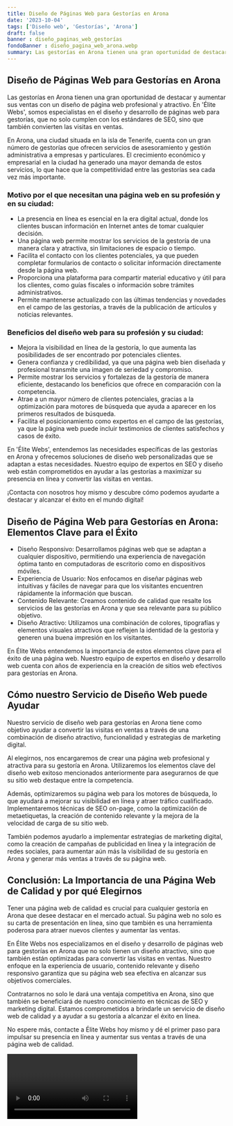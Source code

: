 ```yaml
---
title: Diseño de Páginas Web para Gestorías en Arona
date: '2023-10-04'
tags: ['Diseño web', 'Gestorías', 'Arona']
draft: false
banner : diseño_paginas_web_gestorías
fondoBanner : diseño_pagina_web_arona.webp
summary: Las gestorías en Arona tienen una gran oportunidad de destacar y aumentar sus ventas con un diseño de página web profesional y atractivo. En 'Élite Webs', somos especialistas en el diseño y desarrollo de páginas web para gestorías, que no solo cumplen con los estándares de SEO, sino que también convierten las visitas en ventas.
---
```


## Diseño de Páginas Web para Gestorías en Arona

Las gestorías en Arona tienen una gran oportunidad de destacar y aumentar sus ventas con un diseño de página web profesional y atractivo. En 'Élite Webs', somos especialistas en el diseño y desarrollo de páginas web para gestorías, que no solo cumplen con los estándares de SEO, sino que también convierten las visitas en ventas.

En Arona, una ciudad situada en la isla de Tenerife, cuenta con un gran número de gestorías que ofrecen servicios de asesoramiento y gestión administrativa a empresas y particulares. El crecimiento económico y empresarial en la ciudad ha generado una mayor demanda de estos servicios, lo que hace que la competitividad entre las gestorías sea cada vez más importante.

### Motivo por el que necesitan una página web en su profesión y en su ciudad:

- La presencia en línea es esencial en la era digital actual, donde los clientes buscan información en Internet antes de tomar cualquier decisión.
- Una página web permite mostrar los servicios de la gestoría de una manera clara y atractiva, sin limitaciones de espacio o tiempo.
- Facilita el contacto con los clientes potenciales, ya que pueden completar formularios de contacto o solicitar información directamente desde la página web.
- Proporciona una plataforma para compartir material educativo y útil para los clientes, como guías fiscales o información sobre trámites administrativos.
- Permite mantenerse actualizado con las últimas tendencias y novedades en el campo de las gestorías, a través de la publicación de artículos y noticias relevantes.

### Beneficios del diseño web para su profesión y su ciudad:

- Mejora la visibilidad en línea de la gestoría, lo que aumenta las posibilidades de ser encontrado por potenciales clientes.
- Genera confianza y credibilidad, ya que una página web bien diseñada y profesional transmite una imagen de seriedad y compromiso.
- Permite mostrar los servicios y fortalezas de la gestoría de manera eficiente, destacando los beneficios que ofrece en comparación con la competencia.
- Atrae a un mayor número de clientes potenciales, gracias a la optimización para motores de búsqueda que ayuda a aparecer en los primeros resultados de búsqueda.
- Facilita el posicionamiento como expertos en el campo de las gestorías, ya que la página web puede incluir testimonios de clientes satisfechos y casos de éxito.

En 'Élite Webs', entendemos las necesidades específicas de las gestorías en Arona y ofrecemos soluciones de diseño web personalizadas que se adaptan a estas necesidades. Nuestro equipo de expertos en SEO y diseño web están comprometidos en ayudar a las gestorías a maximizar su presencia en línea y convertir las visitas en ventas.

¡Contacta con nosotros hoy mismo y descubre cómo podemos ayudarte a destacar y alcanzar el éxito en el mundo digital!

<GifSeo />

<Cta />

## Diseño de Página Web para Gestorías en Arona: Elementos Clave para el Éxito

- Diseño Responsivo: Desarrollamos páginas web que se adaptan a cualquier dispositivo, permitiendo una experiencia de navegación óptima tanto en computadoras de escritorio como en dispositivos móviles.
- Experiencia de Usuario: Nos enfocamos en diseñar páginas web intuitivas y fáciles de navegar para que los visitantes encuentren rápidamente la información que buscan.
- Contenido Relevante: Creamos contenido de calidad que resalte los servicios de las gestorías en Arona y que sea relevante para su público objetivo.
- Diseño Atractivo: Utilizamos una combinación de colores, tipografías y elementos visuales atractivos que reflejen la identidad de la gestoría y generen una buena impresión en los visitantes.

En Élite Webs entendemos la importancia de estos elementos clave para el éxito de una página web. Nuestro equipo de expertos en diseño y desarrollo web cuenta con años de experiencia en la creación de sitios web efectivos para gestorías en Arona.

## Cómo nuestro Servicio de Diseño Web puede Ayudar

Nuestro servicio de diseño web para gestorías en Arona tiene como objetivo ayudar a convertir las visitas en ventas a través de una combinación de diseño atractivo, funcionalidad y estrategias de marketing digital.

Al elegirnos, nos encargaremos de crear una página web profesional y atractiva para su gestoría en Arona. Utilizaremos los elementos clave del diseño web exitoso mencionados anteriormente para asegurarnos de que su sitio web destaque entre la competencia.

Además, optimizaremos su página web para los motores de búsqueda, lo que ayudará a mejorar su visibilidad en línea y atraer tráfico cualificado. Implementaremos técnicas de SEO on-page, como la optimización de metaetiquetas, la creación de contenido relevante y la mejora de la velocidad de carga de su sitio web.

También podemos ayudarlo a implementar estrategias de marketing digital, como la creación de campañas de publicidad en línea y la integración de redes sociales, para aumentar aún más la visibilidad de su gestoría en Arona y generar más ventas a través de su página web.

## Conclusión: La Importancia de una Página Web de Calidad y por qué Elegirnos

Tener una página web de calidad es crucial para cualquier gestoría en Arona que desee destacar en el mercado actual. Su página web no solo es su carta de presentación en línea, sino que también es una herramienta poderosa para atraer nuevos clientes y aumentar las ventas.

En Élite Webs nos especializamos en el diseño y desarrollo de páginas web para gestorías en Arona que no solo tienen un diseño atractivo, sino que también están optimizadas para convertir las visitas en ventas. Nuestro enfoque en la experiencia de usuario, contenido relevante y diseño responsivo garantiza que su página web sea efectiva en alcanzar sus objetivos comerciales.

Contratarnos no solo le dará una ventaja competitiva en Arona, sino que también se beneficiará de nuestro conocimiento en técnicas de SEO y marketing digital. Estamos comprometidos a brindarle un servicio de diseño web de calidad y a ayudar a su gestoría a alcanzar el éxito en línea.

No espere más, contacte a Élite Webs hoy mismo y dé el primer paso para impulsar su presencia en línea y aumentar sus ventas a través de una página web de calidad.

<Video />

<CtaBot job='Gestorías' city='Arona'/>

<Gmaps query='Arona+españa+maps' />